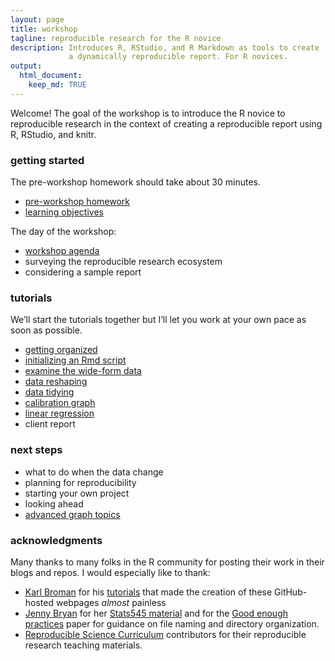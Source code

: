 ```yaml
---
layout: page
title: workshop
tagline: reproducible research for the R novice
description: Introduces R, RStudio, and R Markdown as tools to create
             a dynamically reproducible report. For R novices. 
output: 
  html_document:
    keep_md: TRUE
---
```


[\\]: this is an Rmd comment

Welcome! The goal of the workshop is to introduce the R novice to reproducible research in the context of creating a reproducible report using R, RStudio, and knitr.  


### getting started

The pre-workshop homework should take about 30 minutes. 

- [pre-workshop homework](pages/102_pre-workshop-hw.html) 
- [learning objectives](pages/101_learning-objectives.html)

The day of the workshop:  

- [workshop agenda](pages/103_workshop-agenda.html) 
- surveying the reproducible research ecosystem 
- considering a sample report 

### tutorials 

We'll start the tutorials together but I'll let you work at your own pace as soon as possible. 

- [getting organized](pages/104_getting-organized.html)
- [initializing an Rmd script](pages/105_initializing-an-Rmd-script.html)
- [examine the wide-form data](pages/108_examine-wide-data.html)
- [data reshaping](pages/109_data-reshaping.html)
- [data tidying](pages/110_data-tidying.html)
- [calibration graph](pages/111_calibration-graph.html)
- [linear regression](pages/112_linear-regression.html) 
- client report 



### next steps 

- what to do when the data change 
- planning for reproducibility 
- starting your own project 
- looking ahead 
- [advanced graph topics](pages/114_advanced_graph.html)



### acknowledgments 

Many thanks to many folks in the R community for posting their work in their blogs and repos. I would especially like to thank: 

- [Karl Broman](http://kbroman.org) for his  [tutorials](http://kbroman.org/pages/tutorials.html) that made the creation of these GitHub-hosted webpages *almost* painless 
- [Jenny Bryan](https://github.com/jennybc) for her [Stats545 material](http://stat545.com/) and for the
[Good enough practices](https://swcarpentry.github.io/good-enough-practices-in-scientific-computing/) paper for guidance on file naming and directory organization. 
- [Reproducible Science  Curriculum](https://github.com/Reproducible-Science-Curriculum) contributors for their reproducible research  teaching materials.
